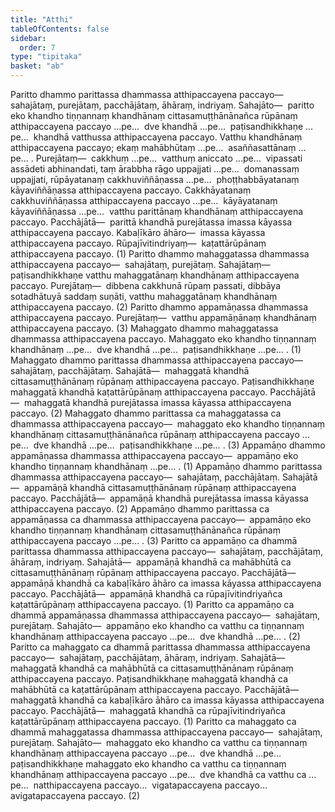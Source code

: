 ```yaml
---
title: "Atthi"
tableOfContents: false
sidebar:
  order: 7
type: "tipitaka"
basket: "ab"
---
```



<DynamicBreadcrumb />

<Division number="83">

<Paragraph number="2120">
Paritto dhammo parittassa dhammassa atthipaccayena paccayo—  sahajātaṃ, purejātaṃ, pacchājātaṃ, āhāraṃ, indriyaṃ. <Emphasis>Sahajāto</Emphasis>—  paritto eko khandho tiṇṇannaṃ khandhānaṃ cittasamuṭṭhānānañca rūpānaṃ atthipaccayena paccayo …pe…  dve khandhā …pe…  paṭisandhikkhaṇe …pe…  khandhā vatthussa atthipaccayena paccayo. Vatthu khandhānaṃ atthipaccayena paccayo; ekaṃ mahābhūtaṃ …pe…  asaññasattānaṃ …pe… . <Emphasis>Purejātaṃ</Emphasis>—  cakkhuṃ …pe…  vatthuṃ aniccato …pe…  vipassati assādeti abhinandati, taṃ ārabbha rāgo uppajjati …pe…  domanassaṃ uppajjati, rūpāyatanaṃ cakkhuviññāṇassa …pe…  phoṭṭhabbāyatanaṃ kāyaviññāṇassa atthipaccayena paccayo. Cakkhāyatanaṃ cakkhuviññāṇassa atthipaccayena paccayo …pe…  kāyāyatanaṃ kāyaviññāṇassa …pe…  vatthu parittānaṃ khandhānaṃ atthipaccayena paccayo. <Emphasis>Pacchājātā</Emphasis>—  parittā khandhā purejātassa imassa kāyassa atthipaccayena paccayo. <Emphasis>Kabaḷīkāro āhāro</Emphasis>—  imassa kāyassa atthipaccayena paccayo. <Emphasis>Rūpajīvitindriyaṃ</Emphasis>—  kaṭattārūpānaṃ atthipaccayena paccayo. (1)
</Paragraph>

<Paragraph number="2121">
Paritto dhammo mahaggatassa dhammassa atthipaccayena paccayo—  sahajātaṃ, purejātaṃ. <Emphasis>Sahajātaṃ</Emphasis>—  paṭisandhikkhaṇe vatthu mahaggatānaṃ khandhānaṃ atthipaccayena paccayo. <Emphasis>Purejātaṃ</Emphasis>—  dibbena cakkhunā rūpaṃ passati, dibbāya sotadhātuyā saddaṃ suṇāti, vatthu mahaggatānaṃ khandhānaṃ atthipaccayena paccayo. (2)
</Paragraph>

<Paragraph number="2122">
Paritto dhammo appamāṇassa dhammassa atthipaccayena paccayo. <Emphasis>Purejātaṃ</Emphasis>—  vatthu appamāṇānaṃ khandhānaṃ atthipaccayena paccayo. (3)
</Paragraph>

</Division>
<Division number="84">

<Paragraph number="2123">
Mahaggato dhammo mahaggatassa dhammassa atthipaccayena paccayo. Mahaggato eko khandho tiṇṇannaṃ khandhānaṃ …pe…  dve khandhā …pe…  paṭisandhikkhaṇe …pe… . (1)
</Paragraph>

<Paragraph number="2124">
Mahaggato dhammo parittassa dhammassa atthipaccayena paccayo—  sahajātaṃ, pacchājātaṃ. <Emphasis>Sahajātā</Emphasis>—  mahaggatā khandhā cittasamuṭṭhānānaṃ rūpānaṃ atthipaccayena paccayo. Paṭisandhikkhaṇe mahaggatā khandhā kaṭattārūpānaṃ atthipaccayena paccayo. <Emphasis>Pacchājātā</Emphasis>—  mahaggatā khandhā purejātassa imassa kāyassa atthipaccayena paccayo. (2)
</Paragraph>

<Paragraph number="2125">
Mahaggato dhammo parittassa ca mahaggatassa ca dhammassa atthipaccayena paccayo—  mahaggato eko khandho tiṇṇannaṃ khandhānaṃ cittasamuṭṭhānānañca rūpānaṃ atthipaccayena paccayo …pe…  dve khandhā …pe…  paṭisandhikkhaṇe …pe… . (3)
</Paragraph>

</Division>
<Division number="85">

<Paragraph number="2126">
Appamāṇo dhammo appamāṇassa dhammassa atthipaccayena paccayo—  appamāṇo eko khandho tiṇṇannaṃ khandhānaṃ …pe… . (1)
</Paragraph>

<Paragraph number="2127">
Appamāṇo dhammo parittassa dhammassa atthipaccayena paccayo—  sahajātaṃ, pacchājātaṃ. <Emphasis>Sahajātā</Emphasis>—  appamāṇā khandhā cittasamuṭṭhānānaṃ rūpānaṃ atthipaccayena paccayo. <Emphasis>Pacchājātā</Emphasis>—  appamāṇā khandhā purejātassa imassa kāyassa atthipaccayena paccayo. (2)
</Paragraph>

<Paragraph number="2128">
Appamāṇo dhammo parittassa ca appamāṇassa ca dhammassa atthipaccayena paccayo—  appamāṇo eko khandho tiṇṇannaṃ khandhānaṃ cittasamuṭṭhānānañca rūpānaṃ atthipaccayena paccayo …pe… . (3)
</Paragraph>

</Division>
<Division number="86">

<Paragraph number="2129">
Paritto ca appamāṇo ca dhammā parittassa dhammassa atthipaccayena paccayo—  sahajātaṃ, pacchājātaṃ, āhāraṃ, indriyaṃ. <Emphasis>Sahajātā</Emphasis>—  appamāṇā khandhā ca mahābhūtā ca cittasamuṭṭhānānaṃ rūpānaṃ atthipaccayena paccayo. <Emphasis>Pacchājātā</Emphasis>—  appamāṇā khandhā ca kabaḷīkāro āhāro ca imassa kāyassa atthipaccayena paccayo. <Emphasis>Pacchājātā</Emphasis>—  appamāṇā khandhā ca rūpajīvitindriyañca kaṭattārūpānaṃ atthipaccayena paccayo. (1)
</Paragraph>

<Paragraph number="2130">
Paritto ca appamāṇo ca dhammā appamāṇassa dhammassa atthipaccayena paccayo—  sahajātaṃ, purejātaṃ. <Emphasis>Sahajāto</Emphasis>—  appamāṇo eko khandho ca vatthu ca tiṇṇannaṃ khandhānaṃ atthipaccayena paccayo …pe…  dve khandhā …pe… . (2)
</Paragraph>

<Paragraph number="2131">
Paritto ca mahaggato ca dhammā parittassa dhammassa atthipaccayena paccayo—  sahajātaṃ, pacchājātaṃ, āhāraṃ, indriyaṃ. <Emphasis>Sahajātā</Emphasis>—  mahaggatā khandhā ca mahābhūtā ca cittasamuṭṭhānānaṃ rūpānaṃ atthipaccayena paccayo. Paṭisandhikkhaṇe mahaggatā khandhā ca mahābhūtā ca kaṭattārūpānaṃ atthipaccayena paccayo. <Emphasis>Pacchājātā</Emphasis>—  mahaggatā khandhā ca kabaḷīkāro āhāro ca imassa kāyassa atthipaccayena paccayo. <Emphasis>Pacchājātā</Emphasis>—  mahaggatā khandhā ca rūpajīvitindriyañca kaṭattārūpānaṃ atthipaccayena paccayo. (1)
</Paragraph>

<Paragraph number="2132">
Paritto ca mahaggato ca dhammā mahaggatassa dhammassa atthipaccayena paccayo—  sahajātaṃ, purejātaṃ. <Emphasis>Sahajāto</Emphasis>—  mahaggato eko khandho ca vatthu ca tiṇṇannaṃ khandhānaṃ atthipaccayena paccayo …pe…  dve khandhā …pe…  paṭisandhikkhaṇe mahaggato eko khandho ca vatthu ca tiṇṇannaṃ khandhānaṃ atthipaccayena paccayo …pe…  dve khandhā ca vatthu ca …pe…  natthipaccayena paccayo…  vigatapaccayena paccayo…  avigatapaccayena paccayo. (2)
</Paragraph>
</Division>